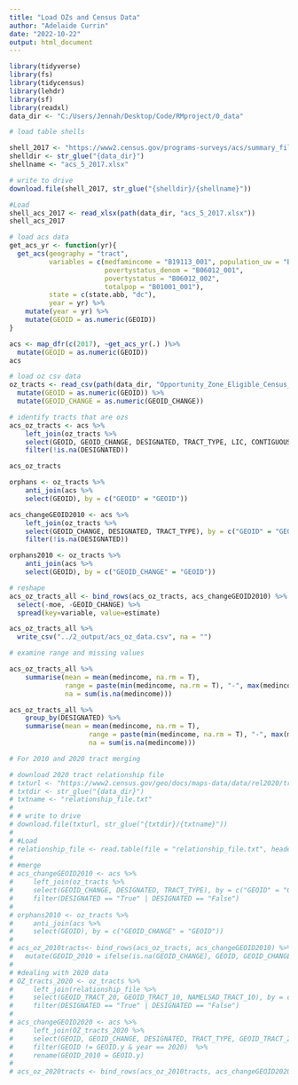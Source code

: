 ```yaml
---
title: "Load OZs and Census Data"
author: "Adelaide Currin"
date: "2022-10-22"
output: html_document
---
```


```r
library(tidyverse)
library(fs)
library(tidycensus)
library(lehdr)
library(sf)
library(readxl)
data_dir <- "C:/Users/Jennah/Desktop/Code/RMproject/0_data"
```

```r
# load table shells

shell_2017 <- "https://www2.census.gov/programs-surveys/acs/summary_file/2017/documentation/user_tools/ACS2017_Table_Shells.xlsx"
shelldir <- str_glue("{data_dir}")
shellname <- "acs_5_2017.xlsx"

# write to drive
download.file(shell_2017, str_glue("{shelldir}/{shellname}"))
```
```r
#Load
shell_acs_2017 <- read_xlsx(path(data_dir, "acs_5_2017.xlsx"))
shell_acs_2017
```

```r
# load acs data
get_acs_yr <- function(yr){
  get_acs(geography = "tract", 
          variables = c(medfamincome = "B19113_001", population_uw = "B00001_001",
                        povertystatus_denom = "B06012_001",
                        povertystatus = "B06012_002",
                        totalpop = "B01001_001"), 
          state = c(state.abb, "dc"), 
          year = yr) %>% 
    mutate(year = yr) %>% 
    mutate(GEOID = as.numeric(GEOID))
}

acs <- map_dfr(c(2017), ~get_acs_yr(.) )%>% 
  mutate(GEOID = as.numeric(GEOID)) 
acs
```

```r
# load oz csv data
oz_tracts <- read_csv(path(data_dir, "Opportunity_Zone_Eligible_Census_Tracts.csv")) %>% 
  mutate(GEOID = as.numeric(GEOID)) %>% 
  mutate(GEOID_CHANGE = as.numeric(GEOID_CHANGE))

# identify tracts that are ozs
acs_oz_tracts <- acs %>% 
    left_join(oz_tracts %>% 
    select(GEOID, GEOID_CHANGE, DESIGNATED, TRACT_TYPE, LIC, CONTIGUOUS), by = c("GEOID" = "GEOID")) %>% 
    filter(!is.na(DESIGNATED))

acs_oz_tracts
```
```r
orphans <- oz_tracts %>% 
    anti_join(acs %>% 
    select(GEOID), by = c("GEOID" = "GEOID"))

acs_changeGEOID2010 <- acs %>% 
    left_join(oz_tracts %>% 
    select(GEOID_CHANGE, DESIGNATED, TRACT_TYPE), by = c("GEOID" = "GEOID_CHANGE")) %>% 
    filter(!is.na(DESIGNATED))

orphans2010 <- oz_tracts %>% 
    anti_join(acs %>% 
    select(GEOID), by = c("GEOID_CHANGE" = "GEOID"))

# reshape
acs_oz_tracts_all <- bind_rows(acs_oz_tracts, acs_changeGEOID2010) %>% 
  select(-moe, -GEOID_CHANGE) %>% 
  spread(key=variable, value=estimate)

acs_oz_tracts_all %>% 
  write_csv("../2_output/acs_oz_data.csv", na = "")
```

```r
# examine range and missing values

acs_oz_tracts_all %>% 
    summarise(mean = mean(medincome, na.rm = T),
              range = paste(min(medincome, na.rm = T), "-", max(medincome, na.rm = T)),
              na = sum(is.na(medincome)))

acs_oz_tracts_all %>% 
    group_by(DESIGNATED) %>% 
    summarise(mean = mean(medincome, na.rm = T),
                    range = paste(min(medincome, na.rm = T), "-", max(medincome, na.rm = T)),
                    na = sum(is.na(medincome)))


```


```r
# For 2010 and 2020 tract merging

# download 2020 tract relationship file 
# txturl <- "https://www2.census.gov/geo/docs/maps-data/data/rel2020/tract/tab20_tract20_tract10_natl.txt"
# txtdir <- str_glue("{data_dir}")
# txtname <- "relationship_file.txt"
# 
# # write to drive
# download.file(txturl, str_glue("{txtdir}/{txtname}"))
# 
# #Load
# relationship_file <- read.table(file = "relationship_file.txt", header = TRUE, sep = "|", dec = ".")
# 
# #merge
# acs_changeGEOID2010 <- acs %>% 
#     left_join(oz_tracts %>% 
#     select(GEOID_CHANGE, DESIGNATED, TRACT_TYPE), by = c("GEOID" = "GEOID_CHANGE")) %>% 
#     filter(DESIGNATED == "True" | DESIGNATED == "False")
# 
# orphans2010 <- oz_tracts %>% 
#     anti_join(acs %>% 
#     select(GEOID), by = c("GEOID_CHANGE" = "GEOID"))
# 
# acs_oz_2010tracts<- bind_rows(acs_oz_tracts, acs_changeGEOID2010) %>% 
#   mutate(GEOID_2010 = ifelse(is.na(GEOID_CHANGE), GEOID, GEOID_CHANGE)) 
# 
# #dealing with 2020 data
# OZ_tracts_2020 <- oz_tracts %>% 
#     left_join(relationship_file %>% 
#     select(GEOID_TRACT_20, GEOID_TRACT_10, NAMELSAD_TRACT_10), by = c("GEOID" = "GEOID_TRACT_10"))  %>% 
#     filter(DESIGNATED == "True" | DESIGNATED == "False")
# 
# acs_changeGEOID2020 <- acs %>% 
#     left_join(OZ_tracts_2020 %>% 
#     select(GEOID, GEOID_CHANGE, DESIGNATED, TRACT_TYPE, GEOID_TRACT_20, NAMELSAD_TRACT_10), by = c("GEOID" = "GEOID_TRACT_20")) %>% 
#     filter(GEOID != GEOID.y & year == 2020)  %>% 
#     rename(GEOID_2010 = GEOID.y)
# 
# acs_oz_2020tracts <- bind_rows(acs_oz_2010tracts, acs_changeGEOID2020)

```
